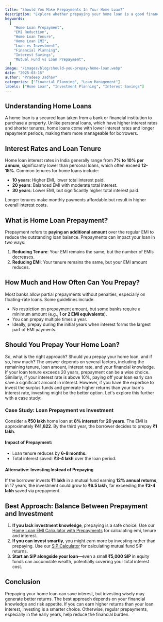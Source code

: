 ---
title: "Should You Make Prepayments In Your Home Loan?"
description: "Explore whether prepaying your home loan is a good financial decision. Understand home loan interest rates, tenure options, prepayment strategies, and whether investing instead of prepaying makes sense."
keywords:
  [
    "Home Loan Prepayment",
    "EMI Reduction",
    "Home Loan Tenure",
    "Home Loan EMI",
    "Loan vs Investment",
    "Financial Planning",
    "Interest Savings",
    "Mutual Fund vs Loan Prepayment",
  ]
image: "/images/blog/should-you-prepay-home-loan.webp"
date: "2025-03-15"
author: "Pradeep Jadhav"
categories: ["Financial Planning", "Loan Management"]
labels: ["Home Loan", "Investment Planning", "Interest Savings"]
---

## Understanding Home Loans

A home loan is a secured loan taken from a bank or financial institution to purchase a property. Unlike personal loans, which have higher interest rates and shorter tenures, home loans come with lower interest rates and longer repayment periods, making them more manageable for borrowers.

## Interest Rates and Loan Tenure

Home loan interest rates in India generally range from **7% to 10% per annum**, significantly lower than personal loans, which often exceed **12-15%**. Common tenures for home loans include:

- **10 years**: Higher EMI, lower total interest paid.
- **20 years**: Balanced EMI with moderate total interest.
- **30 years**: Lower EMI, but significantly higher total interest paid.

Longer tenures make monthly payments affordable but result in higher overall interest costs.

## What is Home Loan Prepayment?

Prepayment refers to **paying an additional amount** over the regular EMI to reduce the outstanding loan balance. Prepayments can impact your loan in two ways:

1. **Reducing Tenure**: Your EMI remains the same, but the number of EMIs decreases.
2. **Reducing EMI**: Your tenure remains the same, but your EMI amount reduces.

## How Much and How Often Can You Prepay?

Most banks allow partial prepayments without penalties, especially on floating-rate loans. Some guidelines include:

- No restriction on prepayment amount, but some banks require a minimum amount (e.g., **1 or 2 EMI equivalents**).
- You can prepay multiple times a year.
- Ideally, prepay during the initial years when interest forms the largest part of EMI payments.

<Ad />

## Should You Prepay Your Home Loan?

So, what is the right approach? Should you prepay your home loan, and if so, how much? The answer depends on several factors, including the remaining tenure, loan amount, interest rate, and your financial knowledge. If your loan tenure exceeds 20 years, prepayment can be a wise choice. Similarly, if your interest rate is above 10%, paying off your loan early can save a significant amount in interest. However, if you have the expertise to invest the surplus funds and generate higher returns than your loan's interest rate, investing might be the better option. Let's explore this further with a case study:

### Case Study: Loan Prepayment vs Investment

Consider a **₹50 lakh** home loan at **8% interest** for **20 years**. The EMI is approximately **₹41,822**. By the third year, the borrower decides to prepay **₹1 lakh**.

#### Impact of Prepayment:

- Loan tenure reduces by **6-8 months**.
- Total interest saved: **₹3-4 lakh** over the loan period.

#### Alternative: Investing Instead of Prepaying

If the borrower invests **₹1 lakh** in a mutual fund earning **12% annual returns**, in 17 years, the investment could grow to **₹6.5 lakh**, far exceeding the **₹3-4 lakh** saved via prepayment.

## Best Approach: Balance Between Prepayment and Investment

1. **If you lack investment knowledge**, prepaying is a safe choice. Use our [Home Loan EMI Calculator with Prepayments](https://www.investmentcalculators.in/loan-emi-calculator) for calculating emi, tenure and interest.
2. **If you can invest smartly**, you might earn more by investing rather than prepaying. Use our [SIP Calculator](https://www.investmentcalculators.in/sip-calculator) for calculating mutual fund SIP returns.
3. **Start an SIP alongside your loan**—even a small **₹5,000 SIP** in equity funds can accumulate wealth, potentially covering your total interest cost.

## Conclusion

Prepaying your home loan can save interest, but investing wisely may generate better returns. The best approach depends on your financial knowledge and risk appetite. If you can earn higher returns than your loan interest, investing is a smarter choice. Otherwise, regular prepayments, especially in the early years, help reduce the financial burden.
